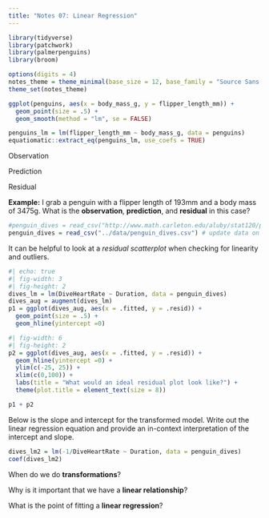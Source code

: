 ```yaml
---
title: "Notes 07: Linear Regression"
---
```


```r
library(tidyverse)
library(patchwork)
library(palmerpenguins)
library(broom)

options(digits = 4)
notes_theme = theme_minimal(base_size = 12, base_family = "Source Sans 3")
theme_set(notes_theme)
```

:::: {layout-ncol="2"}
::: {}
```r
ggplot(penguins, aes(x = body_mass_g, y = flipper_length_mm)) + 
  geom_point(size = .5) + 
  geom_smooth(method = "lm", se = FALSE)
```
:::

::: {}
```r
penguins_lm = lm(flipper_length_mm ~ body_mass_g, data = penguins)
equatiomatic::extract_eq(penguins_lm, use_coefs = TRUE)
```
:::

::::

::: callout-note
Observation

\vspace{.5in}

:::

::: callout-note
Prediction

\vspace{.5in}

:::

::: callout-note
Residual

\vspace{.5in}

:::

**Example:** I grab a penguin with a flipper length of 193mm and a body mass of 3475g. What is the **observation**, **prediction**, and **residual** in this case?

\vspace{1in}

```r
#penguin_dives = read_csv("http://www.math.carleton.edu/aluby/stat120/penguin_dives.csv")
penguin_dives = read_csv("../data/penguin_dives.csv") # update data on server!! 
```

It can be helpful to look at a *residual scatterplot* when checking for linearity and outliers. 

```r
#| echo: true
#| fig-width: 3
#| fig-height: 2
dives_lm = lm(DiveHeartRate ~ Duration, data = penguin_dives)
dives_aug = augment(dives_lm)
p1 = ggplot(dives_aug, aes(x = .fitted, y = .resid)) + 
  geom_point(size = .5) + 
  geom_hline(yintercept =0)
```


```r
#| fig-width: 6
#| fig-height: 2
p2 = ggplot(dives_aug, aes(x = .fitted, y = .resid)) + 
  geom_hline(yintercept =0) + 
  ylim(c(-25, 25)) + 
  xlim(c(0,100)) + 
  labs(title = "What would an ideal residual plot look like?") + 
  theme(plot.title = element_text(size = 8))

p1 + p2
```

Below is the slope and intercept for the transformed model. Write out the linear regression equation and provide an in-context interpretation of the intercept and slope. 

```r
dives_lm2 = lm(-1/DiveHeartRate ~ Duration, data = penguin_dives)
coef(dives_lm2)
```

\vspace{1in}

When do we do **transformations**? 

\vspace{1in}

Why is it important that we have a **linear relationship**? 

\vspace{1in}

What is the point of fitting a **linear regression**? 
